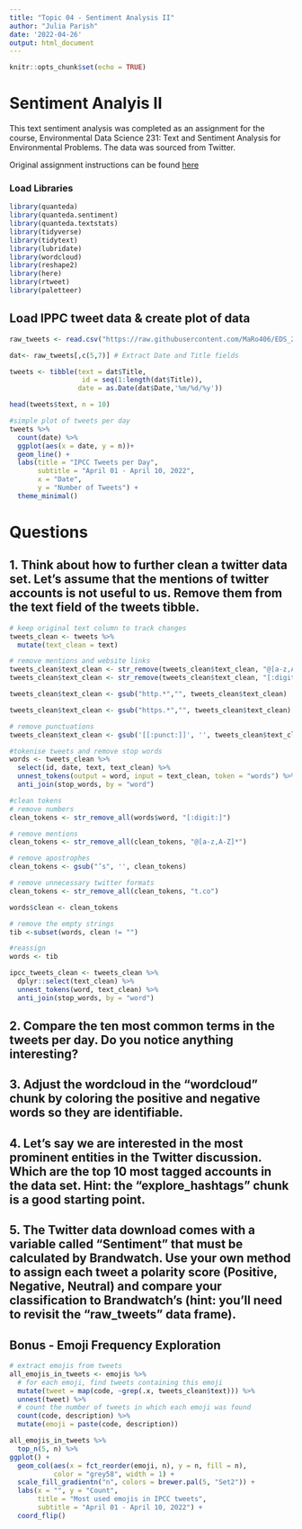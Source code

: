 ```yaml
---
title: "Topic 04 - Sentiment Analysis II"
author: "Julia Parish"
date: '2022-04-26'
output: html_document
---
```


```r
knitr::opts_chunk$set(echo = TRUE)
```

# Sentiment Analyis II

This text sentiment analysis was completed as an assignment for the course, Environmental Data Science 231: Text and Sentiment Analysis for Environmental Problems. The data was sourced from Twitter. 

Original assignment instructions can be found [here](https://maro406.github.io/EDS_231-text-sentiment/topic_4.html)

### Load Libraries
```r
library(quanteda)
library(quanteda.sentiment)
library(quanteda.textstats)
library(tidyverse)
library(tidytext)
library(lubridate)
library(wordcloud)
library(reshape2)
library(here)
library(rtweet)
library(paletteer)

```

## Load IPPC tweet data & create plot of data
```r
raw_tweets <- read.csv("https://raw.githubusercontent.com/MaRo406/EDS_231-text-sentiment/main/dat/IPCC_tweets_April1-10_sample.csv", header=TRUE)

dat<- raw_tweets[,c(5,7)] # Extract Date and Title fields

tweets <- tibble(text = dat$Title,
                  id = seq(1:length(dat$Title)),
                 date = as.Date(dat$Date,'%m/%d/%y'))

head(tweets$text, n = 10)
```

```r
#simple plot of tweets per day
tweets %>%
  count(date) %>%
  ggplot(aes(x = date, y = n))+
  geom_line() +
  labs(title = "IPCC Tweets per Day",
       subtitle = "April 01 - April 10, 2022",
       x = "Date",
       y = "Number of Tweets") +
  theme_minimal()
```

# Questions

## 1. Think about how to further clean a twitter data set. Let’s assume that the mentions of twitter accounts is not useful to us. Remove them from the text field of the tweets tibble.

```r

# keep original text column to track changes
tweets_clean <- tweets %>% 
  mutate(text_clean = text)  

# remove mentions and website links
tweets_clean$text_clean <- str_remove(tweets_clean$text_clean, "@[a-z,A-Z]*")
tweets_clean$text_clean <- str_remove(tweets_clean$text_clean, "[:digit:]")

tweets_clean$text_clean <- gsub("http.*","", tweets_clean$text_clean)

tweets_clean$text_clean <- gsub("https.*","", tweets_clean$text_clean)

# remove punctuations
tweets_clean$text_clean <- gsub('[[:punct:]]', '', tweets_clean$text_clean) 

#tokenise tweets and remove stop words
words <- tweets_clean %>%
  select(id, date, text, text_clean) %>%
  unnest_tokens(output = word, input = text_clean, token = "words") %>%
  anti_join(stop_words, by = "word")

#clean tokens
# remove numbers
clean_tokens <- str_remove_all(words$word, "[:digit:]")

# remove mentions
clean_tokens <- str_remove_all(clean_tokens, "@[a-z,A-Z]*")

# remove apostrophes
clean_tokens <- gsub("’s", '', clean_tokens)

# remove unnecessary twitter formats
clean_tokens <- str_remove_all(clean_tokens, "t.co")

words$clean <- clean_tokens

# remove the empty strings
tib <-subset(words, clean != "")

#reassign
words <- tib

```

```r
ipcc_tweets_clean <- tweets_clean %>%
  dplyr::select(text_clean) %>%
  unnest_tokens(word, text_clean) %>%
  anti_join(stop_words, by = "word")
```


## 2. Compare the ten most common terms in the tweets per day. Do you notice anything interesting?

## 3. Adjust the wordcloud in the “wordcloud” chunk by coloring the positive and negative words so they are identifiable.

## 4. Let’s say we are interested in the most prominent entities in the Twitter discussion. Which are the top 10 most tagged accounts in the data set. Hint: the “explore_hashtags” chunk is a good starting point.

## 5. The Twitter data download comes with a variable called “Sentiment” that must be calculated by Brandwatch. Use your own method to assign each tweet a polarity score (Positive, Negative, Neutral) and compare your classification to Brandwatch’s (hint: you’ll need to revisit the “raw_tweets” data frame).


## Bonus - Emoji Frequency Exploration

```r
# extract emojis from tweets 
all_emojis_in_tweets <- emojis %>% 
  # for each emoji, find tweets containing this emoji       
  mutate(tweet = map(code, ~grep(.x, tweets_clean$text))) %>% 
  unnest(tweet) %>%
  # count the number of tweets in which each emoji was found           
  count(code, description) %>% 
  mutate(emoji = paste(code, description)) 
```

```r
all_emojis_in_tweets %>% 
  top_n(5, n) %>% 
ggplot() +
  geom_col(aes(x = fct_reorder(emoji, n), y = n, fill = n), 
           color = "grey58", width = 1) +
  scale_fill_gradientn("n", colors = brewer.pal(5, "Set2")) +
  labs(x = "", y = "Count", 
       title = "Most used emojis in IPCC tweets",
       subtitle = "April 01 - April 10, 2022") +
  coord_flip()

```


